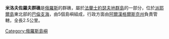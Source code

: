 '''米洛夫佐羅夫群礁'''是[[俄羅斯|俄羅斯]]的群礁，屬於[[法蘭士約瑟夫地群島|法蘭士約瑟夫地群島]]的一部分，位於[[派耶爾島|派耶爾島]]東北部的[[巴倫支海|巴倫支海]]，由5個島嶼組成，行政方面由[[阿爾漢格爾斯克州|阿爾漢格爾斯克州]]負責管轄，全長2.5公里。

{{coord|display=title}}
[[Category:俄羅斯島嶼|Category:俄羅斯島嶼]]
{{Russia-geo-stub}}